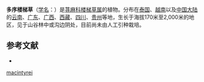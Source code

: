 {{Speciesbox
| name = 多序楼梯草
| status = 
| status_system = 
| image =
| genus = Elatostema
| species = macintyrei
| authority = Dunn
}}

'''多序楼梯草'''（[[学名|学名]]：{{lang|la|''Elatostema macintyrei''}}）是[[荨麻科|荨麻科]][[楼梯草属|楼梯草属]]的植物。分布在[[泰国|泰国]]、[[越南|越南]]以及[[中国大陆|中国大陆]]的[[云南|云南]]、[[广东|广东]]、[[广西|广西]]、[[西藏|西藏]]、[[四川|四川]]、[[贵州|贵州]]等地，生长于海拔170米至2,000米的地区，见于山谷林中或沟边阴处，目前尚未由人工引种栽培。

== 参考文献 ==
<div class="references-small">
* {{cite web| url =http://www.bioinfo.cn/db05/KmzwSpecies.php?action=view&id=23205| title =多序楼梯草| work =《中国高等植物数据库全库》| publisher =中国科学院微生物研究所| author =昆明植物研究所| accessdate =2009-02-25| deadurl =yes| archiveurl =https://web.archive.org/web/20160305030600/http://www.bioinfo.cn/db05/KmzwSpecies.php?action=view&id=23205| archivedate =2016-03-05}}
</div>
{{Taxonbar|from=Q10932604}}

{{DEFAULTSORT:Elatostema macintyrei}}
[[Category:楼梯草属|macintyrei]]


{{Urticaceae-stub}}